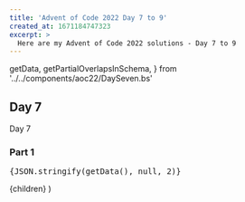 ```yaml
---
title: 'Advent of Code 2022 Day 7 to 9'
created_at: 1671184747323
excerpt: >
  Here are my Advent of Code 2022 solutions - Day 7 to 9
---
```


  getData,
  getPartialOverlapsInSchema,
} from '../../components/aoc22/DaySeven.bs'

## Day 7

Day 7

### Part 1

<Spoiler summaryContent="Spoiler: sollution">
  <pre>{JSON.stringify(getData(), null, 2)}</pre>
</Spoiler>

  <Layout title="Advent of Code 2022">{children}</Layout>
)
